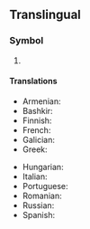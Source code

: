 {{also|KG|Kg|kG|.kg|kg.}}
{{character info|㎏}}
==Translingual==

===Symbol===
{{head|mul|symbol}}

# {{SI-unit-abb|kilo|gram|[[mass]]}}

====Translations====
{{trans-top|kg}}
* Armenian: {{t|hy|կգ}}
* Bashkir: {{t|ba|кг|sc=Cyrl}}
* Finnish: {{t+|fi|kg}}
* French: {{t+|fr|kg}}
* Galician: {{t+|gl|kg}}
* Greek: {{t+|el|χγρ.}}
{{trans-mid}}
* Hungarian: {{t+|hu|kg}}
* Italian: {{t+|it|kg}}
* Portuguese: {{t+|pt|kg}}
* Romanian: {{t+|ro|kg|n}}
* Russian: {{t+|ru|кг}}
* Spanish: {{t+|es|kg}}
{{trans-bottom}}